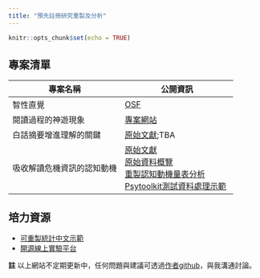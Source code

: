 ```yaml
---
title: "預先註冊研究重製及分析"
---
```


```r
knitr::opts_chunk$set(echo = TRUE)
```

## 專案清單

|專案名稱|公開資訊|
|---|---|
|智性直覺|[OSF](https://osf.io/6trj5/)|
|閱讀過程的神遊現象|[專案網站](https://scgeeker.github.io/MW_Project/)|
|白話摘要增進理解的關鍵|[原始文獻](https://doi.org/10.1525/collabra.18898);TBA|
|吸收解讀危機資訊的認知動機|[原始文獻](https://www.nature.com/articles/s41598-021-86088-3)<br/>[原始資料概覽](Projects/202107_CM/overview.html)<br/>[重製認知動機量表分析](Projects/202107_CM/NC.html)<br/>[Psytoolkit測試資料處理示範](Projects/202107_CM/Psytoolkit_data.html)|


## 培力資源


- [可重製統計中文示範](https://scgeeker.github.io/Reproducible_STAT/)
- [開源線上實驗平台](https://scgeeker.github.io/Online_EXP/)


**註** 以上網站不定期更新中，任何問題與建議可透過[作者github](https://github.com/SCgeeker)，與我溝通討論。